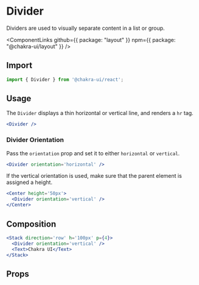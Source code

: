 # Divider

Dividers are used to visually separate content in a list or group.

<ComponentLinks
  github={{ package: "layout" }}
  npm={{ package: "@chakra-ui/layout" }}
/>

## Import

```js
import { Divider } from '@chakra-ui/react';
```

## Usage

The `Divider` displays a thin horizontal or vertical line, and renders a `hr`
tag.

```jsx live
<Divider />
```

### Divider Orientation

Pass the `orientation` prop and set it to either `horizontal` or `vertical`.

```jsx live
<Divider orientation='horizontal' />
```

If the vertical orientation is used, make sure that the parent element is
assigned a height.

```jsx live
<Center height='50px'>
  <Divider orientation='vertical' />
</Center>
```

## Composition

```jsx live
<Stack direction='row' h='100px' p={4}>
  <Divider orientation='vertical' />
  <Text>Chakra UI</Text>
</Stack>
```

## Props

<PropsTable of='Divider' />
